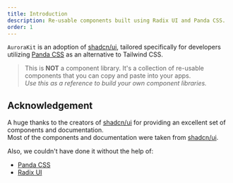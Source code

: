 ```yaml
---
title: Introduction
description: Re-usable components built using Radix UI and Panda CSS.
order: 1
---
```


`AuroraKit` is an adoption of [shadcn/ui](https://ui.shadcn.com/), tailored specifically for developers utilizing [Panda CSS](https://panda-css.com/) as an alternative to Tailwind CSS.

> This is **NOT** a component library. It's a collection of re-usable components that you can copy and paste into your apps.  
> _Use this as a reference to build your own component libraries._

## Acknowledgement

A huge thanks to the creators of [shadcn/ui](https://ui.shadcn.com/) for providing an excellent set of components and documentation.  
Most of the components and documentation were taken from [shadcn/ui](https://ui.shadcn.com/).

Also, we couldn't have done it without the help of:

- [Panda CSS](https://panda-css.com/)
- [Radix UI](https://radix-ui.com/)
